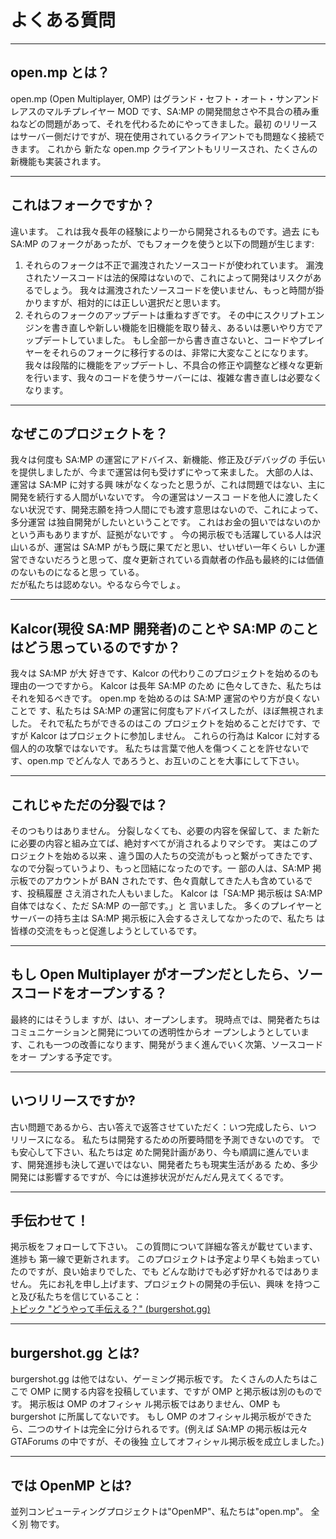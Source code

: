 <h1>よくある質問</h1>

<hr />

<h2>open.mp とは？</h2>

open.mp (Open Multiplayer, OMP) はグランド・セフト・オート・サンアンドレアスのマルチプレイヤー MOD
です、SA:MP の開発間怠さや不具合の積み重ねなどの問題があって、それを代わるためにやってきました。最初
のリリースはサーバー側だけですが、現在使用されているクライアントでも問題なく接続できます。 これから
新たな open.mp クライアントもリリースされ、たくさんの新機能も実装されます。

<hr />

<h2>これはフォークですか？</h2> 違います。 これは我々長年の経験により一から開発されるものです。過去
にも SA:MP のフォークがあったが、でもフォークを使うと以下の問題が生じます:

<ol>
  <li>
    それらのフォークは不正で漏洩されたソースコードが使われています。
    漏洩されたソースコードは法的保障はないので、これによって開発はリスクがあるでしょう。
    我々は漏洩されたソースコードを使いません、もっと時間が掛かりますが、相対的には正しい選択だと思います。
  </li>
  <li>
    それらのフォークのアップデートは重ねすぎです。
    その中にスクリプトエンジンを書き直しや新しい機能を旧機能を取り替え、あるいは悪いやり方でアップデートしていました。
    もし全部一から書き直さないと、コードやプレイヤーをそれらのフォークに移行するのは、非常に大変なことになります。
    我々は段階的に機能をアップデートし、不具合の修正や調整など様々な更新を行います、我々のコードを使うサーバーには、複雑な書き直しは必要なくなります。
  </li>
</ol>

<hr />

<h2>なぜこのプロジェクトを？</h2> 我々は何度も SA:MP の運営にアドバイス、新機能、修正及びデバッグの
手伝いを提供しましたが、今まで運営は何も受けずにやって来ました。 大部の人は、運営は SA:MP に対する興
味がなくなったと思うが、これは問題ではない、主に開発を続行する人間がいないです。 今の運営はソースコ
ードを他人に渡したくない状況です、開発志願を持つ人間にでも渡す意思はないので、これによって、多分運営
は独自開発がしたいということです。 これはお金の狙いではないのかという声もありますが、証拠がないです
。 今の掲示板でも活躍している人は沢山いるが、運営は SA:MP がもう既に果てだと思い、せいぜい一年くらい
しか運営できないだろうと思って、度々更新されている貢献者の作品も最終的には価値のないものになると思っ
ている。

<br />
だが私たちは認めない。やるなら今でしょ。

<hr />

<h2>Kalcor(現役 SA:MP 開発者)のことや SA:MP のことはどう思っているのですか？</h2> 我々は SA:MP が大
好きです、Kalcor の代わりこのプロジェクトを始めるのも理由の一つですから。 Kalcor は長年 SA:MP のため
に色々してきた、私たちはそれを知るべきです。 open.mp を始めるのは SA:MP 運営のやり方が良くないことで
す、私たちは SA:MP の運営に何度もアドバイスしたが、ほぼ無視されました。 それで私たちができるのはこの
プロジェクトを始めることだけです、ですが Kalcor はプロジェクトに参加しません。 これらの行為は Kalcor
に対する個人的の攻撃ではないです。 私たちは言葉で他人を傷つくことを許せないです、open.mp でどんな人
であろうと、お互いのことを大事にして下さい。

<hr />

<h2>これじゃただの分裂では？</h2> そのつもりはありません。 分裂しなくても、必要の内容を保留して、ま
た新たに必要の内容と組み立てば、絶対すべてが消されるよりマシです。 実はこのプロジェクトを始める以来
、違う国の人たちの交流がもっと繋がってきたです、なので分裂っていうより、もっと団結になったのです。一
部の人は、SA:MP 掲示板でのアカウントが BAN されたです、色々貢献してきた人も含めているです、投稿履歴
さえ消された人もいました。 Kalcor は「SA:MP 掲示板は SA:MP 自体ではなく、ただ SA:MP の一部です。」と
言いました。 多くのプレイヤーとサーバーの持ち主は SA:MP 掲示板に入会するさえしてなかったので、私たち
は皆様の交流をもっと促進しようとしているです。

<hr />

<h2>もし Open Multiplayer がオープンだとしたら、ソースコードをオープンする？</h2> 最終的にはそうしま
すが、はい、オープンします。 現時点では、開発者たちはコミュニケーションと開発についての透明性からオ
ープンしようとしています、これも一つの改善になります、開発がうまく進んでいく次第、ソースコードをオー
プンする予定です。

<hr />

<h2>いつリリースですか?</h2> 古い問題であるから、古い答えで返答させていただく：いつ完成したら、いつ
リリースになる。 私たちは開発するための所要時間を予測できないのです。 でも安心して下さい、私たちは定
めた開発計画があり、今も順調に進んでいます、開発進捗も決して遅いではない、開発者たちも現実生活がある
ため、多少開発には影響するですが、今には進捗状況がだんだん見えてくるです。

<hr />

<h2>手伝わせて！</h2> 掲示板をフォローして下さい。 この質問について詳細な答えが載せています、進捗も
第一線で更新されます。 このプロジェクトは予定より早くも始まっていたのですが、良い始まりでした、でも
どんな助けでも必ず好かれるではありません。 先にお礼を申し上げます、プロジェクトの開発の手伝い、興味
を持つこと及び私たちを信じていること：

<br />
<a href="https://www.burgershot.gg/showthread.php?tid=99">
    <u>トピック "どうやって手伝える？" (burgershot.gg)</u>
</a>

<hr />

<h2>burgershot.gg とは?</h2> burgershot.gg は他ではない、ゲーミング掲示板です。 たくさんの人たちはこ
こで OMP に関する内容を投稿しています、ですが OMP と掲示板は別のものです。 掲示板は OMP のオフィシャ
ル掲示板ではありません、OMP も burgershot に所属してないです。 もし OMP のオフィシャル掲示板ができた
ら、二つのサイトは完全に分けられるです。(例えば SA:MP の掲示板は元々 GTAForums の中ですが、その後独
立してオフィシャル掲示板を成立しました。)

<hr />

<h2>では OpenMP とは?</h2> 並列コンピューティングプロジェクトは"OpenMP"、私たちは"open.mp"。 全く別
物です。
